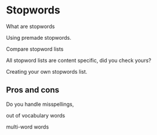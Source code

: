 # Stopwords

What are stopwords

Using premade stopwords.

Compare stopword lists

All stopword lists are content specific, did you check yours?

Creating your own stopwords list.

## Pros and cons

Do you handle misspellings, 

out of vocabulary words

multi-word words